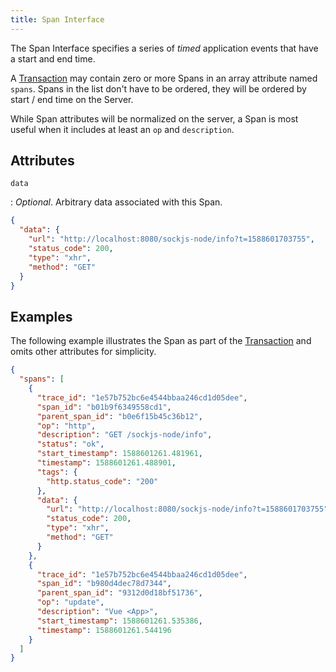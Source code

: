 ```yaml
---
title: Span Interface
---
```


The Span Interface specifies a series of _timed_ application events that have a start and end time.

A [Transaction](/sdk/event-payloads/transaction/) may contain zero or more Spans in an array attribute named `spans`. Spans in the list don't have to be ordered, they will be ordered by start / end time on the Server.

While Span attributes will be normalized on the server, a Span is most useful when it includes at least an `op` and `description`.

## Attributes










`data`

: _Optional_. Arbitrary data associated with this Span.

```json
{
  "data": {
    "url": "http://localhost:8080/sockjs-node/info?t=1588601703755",
    "status_code": 200,
    "type": "xhr",
    "method": "GET"
  }
}
```

## Examples

The following example illustrates the Span as part of the [Transaction](/sdk/event-payloads/transaction/) and omits other attributes for simplicity.

```json
{
  "spans": [
    {
      "trace_id": "1e57b752bc6e4544bbaa246cd1d05dee",
      "span_id": "b01b9f6349558cd1",
      "parent_span_id": "b0e6f15b45c36b12",
      "op": "http",
      "description": "GET /sockjs-node/info",
      "status": "ok",
      "start_timestamp": 1588601261.481961,
      "timestamp": 1588601261.488901,
      "tags": {
        "http.status_code": "200"
      },
      "data": {
        "url": "http://localhost:8080/sockjs-node/info?t=1588601703755",
        "status_code": 200,
        "type": "xhr",
        "method": "GET"
      }
    },
    {
      "trace_id": "1e57b752bc6e4544bbaa246cd1d05dee",
      "span_id": "b980d4dec78d7344",
      "parent_span_id": "9312d0d18bf51736",
      "op": "update",
      "description": "Vue <App>",
      "start_timestamp": 1588601261.535386,
      "timestamp": 1588601261.544196
    }
  ]
}
```
